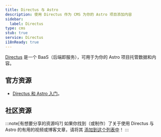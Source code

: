 ```yaml
---
title: Directus 与 Astro
description: 使用 Directus 作为 CMS 为你的 Astro 项目添加内容
sidebar:
  label: Directus
type: cms
stub: true
service: Directus
i18nReady: true
---
```


[Directus](https://directus.io/) 是一个 BaaS（后端即服务），可用于为你的 Astro 项目托管数据和内容。

## 官方资源

- [Directus 和 Astro 入门](https://docs.directus.io/blog/getting-started-directus-astro.html)。

## 社区资源

<CardGrid>
  <LinkCard title="使用 Directus CMS、Neon Postgres 和 Astro 构建博客
" href="https://neon.tech/guides/directus-cms" />
</CardGrid>

:::note[有想要分享的资源吗?]
如果你找到（或制作）了关于使用 Directus 与 Astro 的有用的视频或博客文章，请将其 [添加到这个列表中](https://github.com/withastro/docs/edit/main/src/content/docs/en/guides/cms/directus.mdx)！
:::
